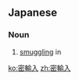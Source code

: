 {{also|輸入}}
==Japanese==
{{ja-kanjitab|密|輸|入}}

===Noun===
{{ja-noun|みつゆにゅう}}

# [[smuggle|smuggling]] in

[[ko:密輸入]]
[[zh:密輸入]]